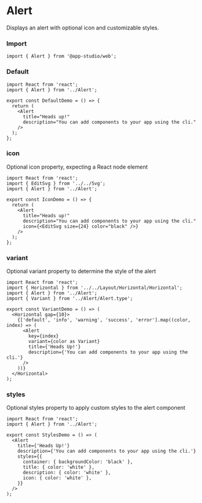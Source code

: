 # Alert

Displays an alert with optional icon and customizable styles.

### **Import**
  ```tsx
  import { Alert } from '@app-studio/web';
  ```

### **Default**
```tsx
import React from 'react';
import { Alert } from '../Alert';

export const DefaultDemo = () => {
  return (
    <Alert
      title="Heads up!"
      description="You can add components to your app using the cli."
    />
  );
};

```

### **icon**
Optional icon property, expecting a React node element

```tsx
import React from 'react';
import { EditSvg } from '../../Svg';
import { Alert } from '../Alert';

export const IconDemo = () => {
  return (
    <Alert
      title="Heads up!"
      description="You can add components to your app using the cli."
      icon={<EditSvg size={24} color="black" />}
    />
  );
};

```

### **variant**
Optional variant property to determine the style of the alert

```tsx
import React from 'react';
import { Horizontal } from '../../Layout/Horizontal/Horizontal';
import { Alert } from '../Alert';
import { Variant } from '../Alert/Alert.type';

export const VariantDemo = () => (
  <Horizontal gap={10}>
    {['default', 'info', 'warning', 'success', 'error'].map((color, index) => (
      <Alert
        key={index}
        variant={color as Variant}
        title={'Heads Up!'}
        description={'You can add components to your app using the cli.'}
      />
    ))}
  </Horizontal>
);

```

### **styles**
Optional styles property to apply custom styles to the alert component

```tsx
import React from 'react';
import { Alert } from '../Alert';

export const StylesDemo = () => (
  <Alert
    title={'Heads Up!'}
    description={'You can add components to your app using the cli.'}
    styles={{
      container: { backgroundColor: 'black' },
      title: { color: 'white' },
      description: { color: 'white' },
      icon: { color: 'white' },
    }}
  />
);

```

